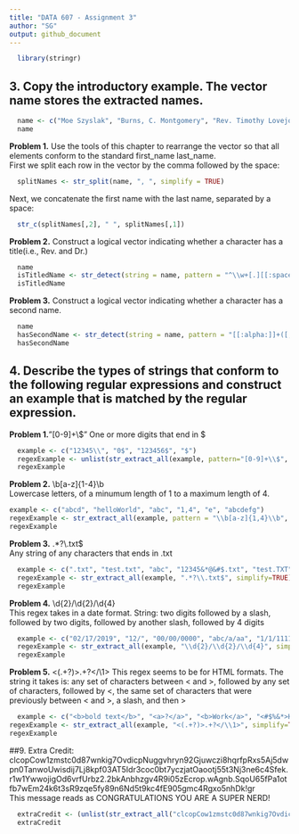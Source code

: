 ```yaml
---
title: "DATA 607 - Assignment 3"
author: "SG"
output: github_document
---
```


```r
  library(stringr)
```
## 3. Copy the introductory example. The vector name stores the extracted names.  
```r
  name <- c("Moe Szyslak", "Burns, C. Montgomery", "Rev. Timothy Lovejoy", "Ned Flanders", "Simpson, Homer", "Dr. Julius Hibbert")
  name
```
**Problem 1.** Use the tools of this chapter to rearrange the vector so that all elements conform to the standard first_name last_name.  
First we split each row in the vector by the comma followed by the space:  
```r
  splitNames <- str_split(name, ", ", simplify = TRUE)
```
Next, we concatenate the first name with the last name, separated by a space:  
```r
  str_c(splitNames[,2], " ", splitNames[,1])
```

**Problem 2.** Construct a logical vector indicating whether a character has a title(i.e., Rev. and Dr.)  
```r
  name
  isTitledName <- str_detect(string = name, pattern = "^\\w+[.][[:space:]](\\w+[[:space:]]\\w+)*")
  isTitledName
```
**Problem 3.** Construct a logical vector indicating whether a character has a second name.  
```r
  name
  hasSecondName <- str_detect(string = name, pattern = "[[:alpha:]]+([,]|[.])?[[:space:]][[:alpha:]]+([.]|[,]^)?[[:space:]]([[:alpha:]]+([.]|[,]^)?([[:space:]])?)*")
  hasSecondName
```
## 4. Describe the types of strings that conform to the following regular expressions and construct an example that is matched by the regular expression.  
**Problem 1.**"[0-9]+\\$"
One or more digits that end in $
```r
  example <- c("12345\\", "0$", "123456$", "$")
  regexExample <- unlist(str_extract_all(example, pattern="[0-9]+\\$", simplify=TRUE))
  regexExample
```
**Problem 2.** \\b[a-z]{1-4}\\b  
Lowercase letters, of a minumum length of 1 to a maximum length of 4.  
```r
example <- c("abcd", "helloWorld", "abc", "1,4", "e", "abcdefg")
regexExample <- str_extract_all(example, pattern = "\\b[a-z]{1,4}\\b", simplify=TRUE)
regexExample
```
**Problem 3.** .*?\\.txt$  
Any string of any characters that ends in .txt  
```r
  example <- c(".txt", "test.txt", "abc", "12345&*@&#$.txt", "test.TXT", " .txt", ".txttxt", ".txtHello")
  regexExample <- str_extract_all(example, ".*?\\.txt$", simplify=TRUE)
  regexExample
```

**Problem 4.** \\d{2}/\\d{2}/\\d{4}  
This regex takes in a date format. String: two digits followed by a slash, followed by two digits, followed by another slash, followed by 4 digits
```r
  example <- c("02/17/2019", "12/", "00/00/0000", "abc/a/aa", "1/1/1111")
  regexExample <- str_extract_all(example, "\\d{2}/\\d{2}/\\d{4}", simplify=TRUE)
  regexExample
```

**Problem 5.** <(.+?)>.+?</\\1>
This regex seems to be for HTML formats. The string it takes is: any set of characters between < and >, followed by any set of characters, followed by <, the same set of characters that were previously between < and >, a slash, and then >  
```r
  example <- c("<b>bold text</b>", "<a>?</a>", "<b>Work</a>", "<#$%&*>Hello</#$%&*>", "<h1></h1>")
regexExample <- str_extract_all(example, "<(.+?)>.+?</\\1>", simplify=TRUE)
regexExample
```

##9. Extra Credit: clcopCow1zmstc0d87wnkig7OvdicpNuggvhryn92Gjuwczi8hqrfpRxs5Aj5dwpn0TanwoUwisdij7Lj8kpf03AT5Idr3coc0bt7yczjatOaootj55t3Nj3ne6c4Sfek.r1w1YwwojigOd6vrfUrbz2.2bkAnbhzgv4R9i05zEcrop.wAgnb.SqoU65fPa1otfb7wEm24k6t3sR9zqe5fy89n6Nd5t9kc4fE905gmc4Rgxo5nhDk!gr  
This message reads as CONGRATULATIONS YOU ARE A SUPER NERD!

```r
  extraCredit <- (unlist(str_extract_all("clcopCow1zmstc0d87wnkig7OvdicpNuggvhryn92Gjuwczi8hqrfpRxs5Aj5dwpn0TanwoUwisdij7Lj8kpf03AT5Idr3coc0bt7yczjatOaootj55t3Nj3ne6c4Sfek.r1w1YwwojigOd6vrfUrbz2.2bkAnbhzgv4R9i05zEcrop.wAgnb.SqoU65fPa1otfb7wEm24k6t3sR9zqe5fy89n6Nd5t9kc4fE905gmc4Rgxo5nhDk!gr", pattern="[A-Z]", simplify=TRUE)))
  extraCredit
```

